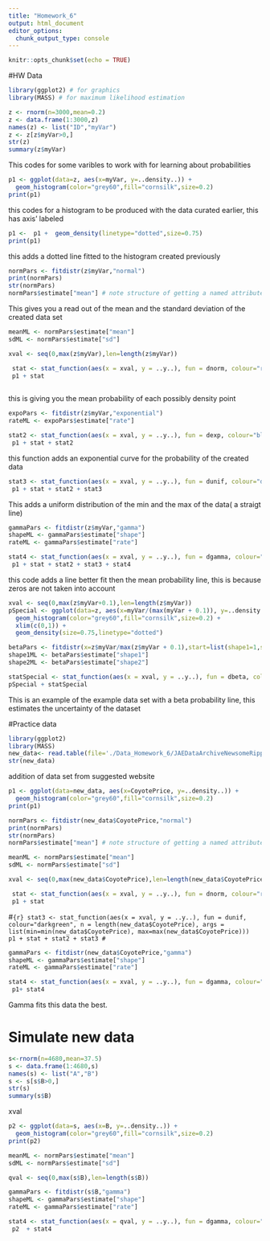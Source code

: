 ```yaml
---
title: "Homework_6"
output: html_document
editor_options: 
  chunk_output_type: console
---
```


```r
knitr::opts_chunk$set(echo = TRUE)
```

#HW Data
```r
library(ggplot2) # for graphics
library(MASS) # for maximum likelihood estimation

z <- rnorm(n=3000,mean=0.2)
z <- data.frame(1:3000,z)
names(z) <- list("ID","myVar")
z <- z[z$myVar>0,]
str(z)
summary(z$myVar)
```


This codes for some varibles to work with for learning about probabilities



```r
p1 <- ggplot(data=z, aes(x=myVar, y=..density..)) +
  geom_histogram(color="grey60",fill="cornsilk",size=0.2) 
print(p1)
```

this codes for a histogram to be produced with the data curated earlier, this has axis' labeled

```r
p1 <-  p1 +  geom_density(linetype="dotted",size=0.75)
print(p1)
```

this adds a dotted line fitted to the histogram created previously

```r
normPars <- fitdistr(z$myVar,"normal")
print(normPars)
str(normPars)
normPars$estimate["mean"] # note structure of getting a named attribute
```

This gives you a read out of the mean and the standard deviation of the created data set

```r
meanML <- normPars$estimate["mean"]
sdML <- normPars$estimate["sd"]

xval <- seq(0,max(z$myVar),len=length(z$myVar))

 stat <- stat_function(aes(x = xval, y = ..y..), fun = dnorm, colour="red", n = length(z$myVar), args = list(mean = meanML, sd = sdML))
 p1 + stat
 
```
 
this is giving you the mean probability of each possibly density point  

```r
expoPars <- fitdistr(z$myVar,"exponential")
rateML <- expoPars$estimate["rate"]

stat2 <- stat_function(aes(x = xval, y = ..y..), fun = dexp, colour="blue", n = length(z$myVar), args = list(rate=rateML))
 p1 + stat + stat2
```

this function adds an exponential curve for the probability of the created data

```r
stat3 <- stat_function(aes(x = xval, y = ..y..), fun = dunif, colour="darkgreen", n = length(z$myVar), args = list(min=min(z$myVar), max=max(z$myVar)))
 p1 + stat + stat2 + stat3
```

This adds a uniform distribution of the min and the max of the data( a straigt line)

```r
gammaPars <- fitdistr(z$myVar,"gamma")
shapeML <- gammaPars$estimate["shape"]
rateML <- gammaPars$estimate["rate"]

stat4 <- stat_function(aes(x = xval, y = ..y..), fun = dgamma, colour="brown", n = length(z$myVar), args = list(shape=shapeML, rate=rateML))
 p1 + stat + stat2 + stat3 + stat4
```

this code adds a line better fit then the mean probability line, this is because zeros are not taken into account

```r
xval <- seq(0,max(z$myVar+0.1),len=length(z$myVar))
pSpecial <- ggplot(data=z, aes(x=myVar/(max(myVar + 0.1)), y=..density..)) +
  geom_histogram(color="grey60",fill="cornsilk",size=0.2) + 
  xlim(c(0,1)) +
  geom_density(size=0.75,linetype="dotted")

betaPars <- fitdistr(x=z$myVar/max(z$myVar + 0.1),start=list(shape1=1,shape2=2),"beta")
shape1ML <- betaPars$estimate["shape1"]
shape2ML <- betaPars$estimate["shape2"]

statSpecial <- stat_function(aes(x = xval, y = ..y..), fun = dbeta, colour="orchid", n = length(z$myVar), args = list(shape1=shape1ML,shape2=shape2ML))
pSpecial + statSpecial
```

This is an example of the example data set with a beta probability line, this estimates the uncertainty of the dataset







#Practice data


```r
library(ggplot2)
library(MASS)
new_data<- read.table(file='./Data_Homework_6/JAEDataArchiveNewsomeRipple.csv' , header=TRUE, sep=",", comment.char="#")
str(new_data)

```

addition of data set from suggested website


```r
p1 <- ggplot(data=new_data, aes(x=CoyotePrice, y=..density..)) +
  geom_histogram(color="grey60",fill="cornsilk",size=0.2) 
print(p1)
```


```r
normPars <- fitdistr(new_data$CoyotePrice,"normal")
print(normPars)
str(normPars)
normPars$estimate["mean"] # note structure of getting a named attribute
```



```r
meanML <- normPars$estimate["mean"]
sdML <- normPars$estimate["sd"]

xval <- seq(0,max(new_data$CoyotePrice),len=length(new_data$CoyotePrice))

 stat <- stat_function(aes(x = xval, y = ..y..), fun = dnorm, colour="red", n = length(new_data$CoyotePrice), args = list(mean = meanML, sd = sdML))
 p1 + stat
```

#```{r}
stat3 <- stat_function(aes(x = xval, y = ..y..), fun = dunif, colour="darkgreen", n = length(new_data$CoyotePrice), args = list(min=min(new_data$CoyotePrice), max=max(new_data$CoyotePrice)))
 p1 + stat + stat2 + stat3
#```
```r
gammaPars <- fitdistr(new_data$CoyotePrice,"gamma")
shapeML <- gammaPars$estimate["shape"]
rateML <- gammaPars$estimate["rate"]

stat4 <- stat_function(aes(x = xval, y = ..y..), fun = dgamma, colour="brown", n = length(new_data$CoyotePrice), args = list(shape=shapeML, rate=rateML))
 p1+ stat4
```

Gamma fits this data the best.

# Simulate new data

```r
s<-rnorm(n=4680,mean=37.5)
s <- data.frame(1:4680,s)
names(s) <- list("A","B")
s <- s[s$B>0,]
str(s)
summary(s$B)
```

xval


```r
p2 <- ggplot(data=s, aes(x=B, y=..density..)) +
  geom_histogram(color="grey60",fill="cornsilk",size=0.2) 
print(p2)
```
```r
meanML <- normPars$estimate["mean"]
sdML <- normPars$estimate["sd"]

qval <- seq(0,max(s$B),len=length(s$B))


```


```r
gammaPars <- fitdistr(s$B,"gamma")
shapeML <- gammaPars$estimate["shape"]
rateML <- gammaPars$estimate["rate"]

stat4 <- stat_function(aes(x = qval, y = ..y..), fun = dgamma, colour="brown", n = length(s$B), args = list(shape=shapeML, rate=rateML))
 p2  + stat4
```